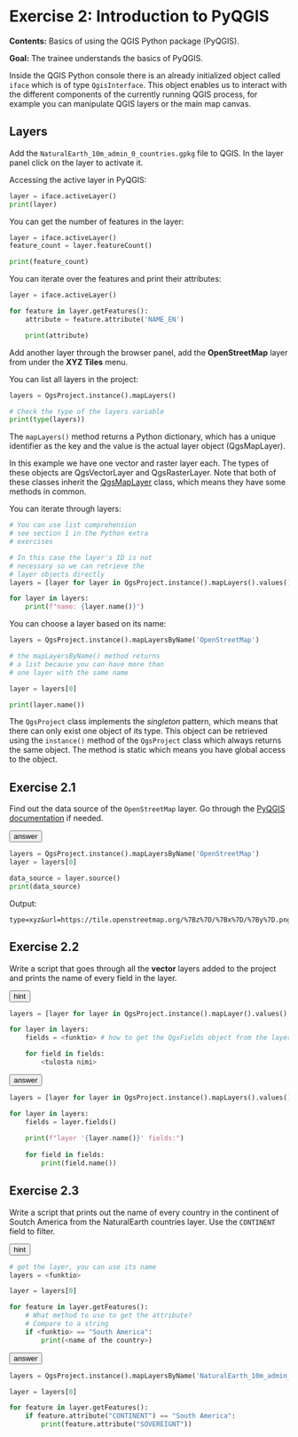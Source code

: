 # Exercise 2: Introduction to PyQGIS

**Contents:** Basics of using the QGIS Python package (PyQGIS).

**Goal:** The trainee understands the basics of PyQGIS.

Inside the QGIS Python console there is an already initialized
object called `iface` which is of type `QgisInterface`.
This object enables us to interact with the different components
of the currently running QGIS process, for example you can manipulate
QGIS layers or the main map canvas.

## Layers

Add the `NaturalEarth_10m_admin_0_countries.gpkg` file to QGIS.
In the layer panel click on the layer to activate it.

Accessing the active layer in PyQGIS:

::: code-box
```python
layer = iface.activeLayer()
print(layer)
```
:::

You can get the number of features in the layer:

::: code-box
```python
layer = iface.activeLayer()
feature_count = layer.featureCount()

print(feature_count)
```
:::

You can iterate over the features and print their attributes:

::: code-box
```python
layer = iface.activeLayer()

for feature in layer.getFeatures():
    attribute = feature.attribute('NAME_EN')

    print(attribute)
```
:::

Add another layer through the browser panel, add the
**OpenStreetMap** layer from under the **XYZ Tiles**
menu.

You can list all layers in the project:

::: code-box
```python
layers = QgsProject.instance().mapLayers()

# Check the type of the layers variable
print(type(layers))
```
:::

The `mapLayers()` method returns a Python dictionary,
which has a unique identifier as the key and the
value is the actual layer object (QgsMapLayer).

::: hint-box
In this example we have one vector and raster layer each.
The types of these objects are QgsVectorLayer and QgsRasterLayer.
Note that both of these classes inherit the
[QgsMapLayer](https://qgis.org/pyqgis/master/core/QgsMapLayer.html) class,
which means they have some methods in common.
:::

You can iterate through layers:

::: code-box
```python
# You can use list comprehension
# see section 1 in the Python extra
# exercises

# In this case the layer's ID is not
# necessary so we can retrieve the
# layer objects directly
layers = [layer for layer in QgsProject.instance().mapLayers().values()]

for layer in layers:
    print(f"name: {layer.name()}")
```
:::

You can choose a layer based on its name:

::: code-box
```python
layers = QgsProject.instance().mapLayersByName('OpenStreetMap')

# the mapLayersByName() method returns
# a list because you can have more than
# one layer with the same name

layer = layers[0]

print(layer.name())
```
:::


::: hint-box
The `QgsProject` class implements the _singleton_ pattern, which
means that there can only exist one object of its type. This
object can be retrieved using the `instance()` method of
the `QgsProject` class which always returns the same object.
The method is static which means you have global access to the
object.
:::

## Exercise 2.1

Find out the data source of the `OpenStreetMap` layer. Go through
the [PyQGIS documentation](https://qgis.org/pyqgis/latest/)
if needed.

<button onclick="toggleAnswer(this)" class="btn answer_btn">answer</button>

::: hidden-box
::: code-box
```python
layers = QgsProject.instance().mapLayersByName('OpenStreetMap')
layer = layers[0]

data_source = layer.source()
print(data_source)
```
:::

Output:

```
type=xyz&url=https://tile.openstreetmap.org/%7Bz%7D/%7Bx%7D/%7By%7D.png&zmax=19&zmin=0
```
:::

## Exercise 2.2

Write a script that goes through all the **vector** layers added to the
project and prints the name of every field in the layer.

<button onclick="toggleAnswer(this)" class="btn answer_btn">hint</button>

::: hidden-box
::: code-box
```python
layers = [layer for layer in QgsProject.instance().mapLayer().values() <condition>] # how to check if the layer is a vector layer?

for layer in layers:
    fields = <funktio> # how to get the QgsFields object from the layer?

    for field in fields:
        <tulosta nimi>
```
:::
:::


<button onclick="toggleAnswer(this)" class="btn answer_btn">answer</button>

::: hidden-box
::: code-box
```python
layers = [layer for layer in QgsProject.instance().mapLayers().values() if layer.type() == QgsMapLayer.VectorLayer]

for layer in layers:
    fields = layer.fields()
    
    print(f"layer '{layer.name()}' fields:")
    
    for field in fields:
        print(field.name())
```
:::
:::

## Exercise 2.3

Write a script that prints out the name of every country
in the continent of Soutch America from the NaturalEarth countries layer.
Use the `CONTINENT` field to filter.

<button onclick="toggleAnswer(this)" class="btn answer_btn">hint</button>

::: hidden-box
::: code-box
```python
# get the layer, you can use its name
layers = <funktio>

layer = layers[0]

for feature in layer.getFeatures():
    # What method to use to get the attribute?
    # Compare to a string
    if <funktio> == "South America":
        print(<name of the country>)
```
:::
:::

<button onclick="toggleAnswer(this)" class="btn answer_btn">answer</button>

::: hidden-box
::: code-box
```python
layers = QgsProject.instance().mapLayersByName('NaturalEarth_10m_admin_0_countries — admin_0_countries')

layer = layers[0]

for feature in layer.getFeatures():
    if feature.attribute("CONTINENT") == "South America":
        print(feature.attribute("SOVEREIGNT"))
```
:::
:::
